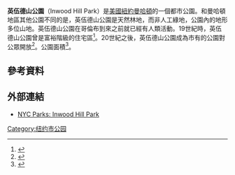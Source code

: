 {{Infobox park
| name = Inwood Hill Park
| photo = Native Caves.jpg
| photo_width = 
| photo_caption =
| type = [[都市公園|都市公園]]
| location = [[紐約市|紐約市]][[英伍德|英伍德]]
| area = {{convert|196.4|acre|ha}}
| created = 1926
| operator = 
}}
'''英伍德山公園'''（Inwood Hill Park）是[[美國|美國]][[紐約|紐約]][[曼哈頓|曼哈頓]]的一個都市公園。和曼哈頓地區其他公園不同的是，英伍德山公園是天然林地，而非人工綠地，公園內的地形多位山地。英伍德山公園在哥倫布到來之前就已經有人類活動。19世紀時，英伍德山公園曾是富裕階級的住宅區<ref>{{cite web|url=http://myinwood.net/inwood-in-1886/|title=Description of Inwood, New York City from 1886|publisher=|access-date=2016-02-27|archive-date=2020-10-25|archive-url=https://web.archive.org/web/20201025173412/https://myinwood.net/inwood-in-1886/|dead-url=no}}</ref>。20世紀之後，英伍德山公園成為市有的公園對公眾開放<ref>{{cite web |url=http://www.washington-heights.us/history/archives/inwood_hill_park_96.html |title=存档副本 |accessdate=2011-03-21  |deadurl=yes |archiveurl=https://web.archive.org/web/20100902033654/http://www.washington-heights.us/history/archives/inwood_hill_park_96.html |archivedate=2010-09-02 }}  </ref>。公園面積{{convert|196.4|acre|ha}}<ref>{{cite web |title= Inwood Hill Park |url= http://www.nycgovparks.org/parks/inwoodhillpark |publisher= New York City Department of Parks and Recreation |accessdate= 26 July 2009 |archive-date= 2013-05-17 |archive-url= https://www.webcitation.org/6GgR2HZvT?url=http://www.nycgovparks.org/parks/inwoodhillpark |dead-url= no }}</ref>。
==參考資料==
{{reflist}}
== 外部連結 ==
{{commons category|Inwood Hill Park}}
* [http://www.nycgovparks.org/sub_your_park/park_info_pages/park_info.php?propID=M042 NYC Parks: Inwood Hill Park] {{Wayback|url=http://www.nycgovparks.org/sub_your_park/park_info_pages/park_info.php?propID=M042 |date=20210211232751 }}

[[Category:纽约市公园|Category:纽约市公园]]